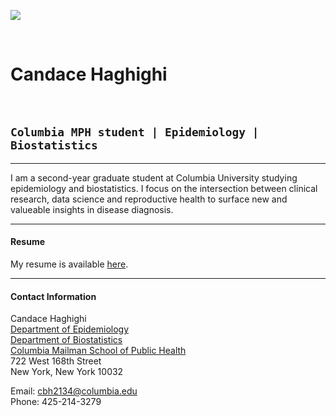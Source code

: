 <br>
<br>
  
![](http://www.columbia.edu/~sw2206/cu_mailman_logo.png) 

<br>

# **Candace Haghighi**
<br>

## `Columbia MPH student | Epidemiology | Biostatistics`


***

I am a second-year graduate student at Columbia University studying epidemiology and biostatistics. I focus on the intersection between clinical research, data science and reproductive health to surface new and valueable insights in disease diagnosis.

***

#### Resume

My resume is available [here](https://candacehaghighi.github.io/resumepage.html).

***

#### Contact Information

Candace Haghighi <br>
[Department of Epidemiology](https://www.mailman.columbia.edu/become-student/departments/epidemiology) <br>
[Department of Biostatistics](http://www.mailman.columbia.edu/academic-departments/biostatistics)  <br>
[Columbia Mailman School of Public Health](http://www.mailman.columbia.edu/)  
722 West 168th Street  
New York, New York 10032  

Email: [cbh2134@columbia.edu](mailto:cbh2134@columbia.edu)  
Phone: 425-214-3279

<br>
<br>
